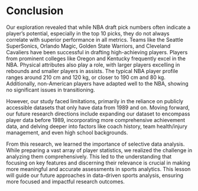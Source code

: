 # Conclusion

Our exploration revealed that while NBA draft pick numbers often indicate a player's potential, especially in the top 10 picks, they do not always correlate with superior performance in all metrics. Teams like the Seattle SuperSonics, Orlando Magic, Golden State Warriors, and Cleveland Cavaliers have been successful in drafting high-achieving players. Players from prominent colleges like Oregon and Kentucky frequently excel in the NBA. Physical attributes also play a role, with larger players excelling in rebounds and smaller players in assists. The typical NBA player profile ranges around 210 cm and 120 kg, or closer to 190 cm and 80 kg. Additionally, non-American players have adapted well to the NBA, showing no significant issues in transitioning.

However, our study faced limitations, primarily in the reliance on publicly accessible datasets that only have data from 1989 and on. Moving forward, our future research directions include expanding our dataset to encompass player data before 1989, incorporating more comprehensive achievement data, and delving deeper into factors like coach history, team health/injury management, and even high school backgrounds.

From this research, we learned the importance of selective data analysis. While preparing a vast array of player statistics, we realized the challenge in analyzing them comprehensively. This led to the understanding that focusing on key features and discerning their relevance is crucial in making more meaningful and accurate assessments in sports analytics. This lesson will guide our future approaches in data-driven sports analysis, ensuring more focused and impactful research outcomes.
